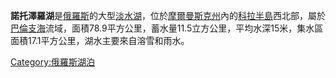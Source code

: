 {{Infobox lake
 | lake_name = 諾托澤羅湖<br>Нотозеро<br>Njuõˊttjäuˊrr<br>Njuohttejávri
 | image_lake = Верхнетуломское водохранилище.JPG
 | caption_lake = 諾托澤羅湖
 | image_bathymetry = 
 | caption_bathymetry = 
 | location = [[摩爾曼斯克州|摩爾曼斯克州]][[科拉半島|科拉半島]]
 | coords = {{coord|68|35|N|31|12|E|type:waterbody_region:RU|display=inline,title}}
 | type = 
 | inflow = [[Lutto_River|Lutto River]]
 | outflow = [[圖洛馬河|圖洛馬河]]
 | catchment = 
 | basin_countries = {{RUS}}
 | length = 
 | width = 
 | area = 78.9 km²
 | depth = 
 | max-depth = 
 | volume = 
 | residence_time = 
 | shore = 
 | elevation = 
 | islands = 
 | cities = 
}}

'''諾托澤羅湖'''是[[俄羅斯|俄羅斯]]的大型[[淡水湖|淡水湖]]，位於[[摩爾曼斯克州|摩爾曼斯克州]]內的[[科拉半島|科拉半島]]西北部，屬於[[巴倫支海|巴倫支海]]流域，面積78.9平方公里，蓄水量11.5立方公里，平均水深15米，集水區面積17.1平方公里，湖水主要來自溶雪和雨水。


{{Russia-geo-stub}} 

[[Category:俄羅斯湖泊|Category:俄羅斯湖泊]]